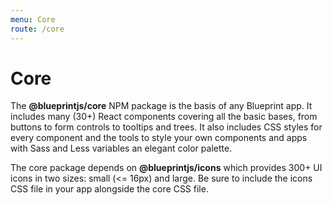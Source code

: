```yaml
---
menu: Core
route: /core
---
```


# Core

The __@blueprintjs/core__ NPM package is the basis of any Blueprint app. It includes many (30+)
React components covering all the basic bases, from buttons to form controls to tooltips and trees.
It also includes CSS styles for every component and the tools to style your own components and apps
with Sass and Less variables an elegant color palette.

The core package depends on __@blueprintjs/icons__ which provides 300+ UI icons in two sizes: small (<= 16px) and large.
Be sure to include the icons CSS file in your app alongside the core CSS file.
